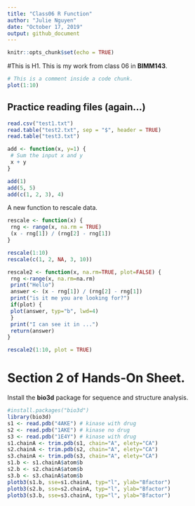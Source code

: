 ```yaml
---
title: "Class06 R Function"
author: "Julie Nguyen"
date: "October 17, 2019"
output: github_document
---
```


```r
knitr::opts_chunk$set(echo = TRUE)
```

#This is H1.
This is my work from class 06 in **BIMM143**.

```r
# This is a comment inside a code chunk.
plot(1:10)
```





## Practice reading files (again...)
```r
read.csv("test1.txt")
read.table("test2.txt", sep = "$", header = TRUE)
read.table("test3.txt")
```

```r
add <- function(x, y=1) {
 # Sum the input x and y
 x + y
}
```

```r
add(1)
add(5, 5)
add(c(1, 2, 3), 4)
```

A new function to rescale data.
```r
rescale <- function(x) {
 rng <- range(x, na.rm = TRUE)
 (x - rng[1]) / (rng[2] - rng[1])
}
```

```r
rescale(1:10)
rescale(c(1, 2, NA, 3, 10))
```

```r
rescale2 <- function(x, na.rm=TRUE, plot=FALSE) {
 rng <-range(x, na.rm=na.rm)
 print("Hello")
 answer <- (x - rng[1]) / (rng[2] - rng[1])
 print("is it me you are looking for?")
 if(plot) {
 plot(answer, typ="b", lwd=4)
 }
 print("I can see it in ...")
 return(answer)
}
```

```r
rescale2(1:10, plot = TRUE)
```

# Section 2 of Hands-On Sheet.

Install the **bio3d** package for sequence and structure analysis.

```r
#install.packages("bio3d")
library(bio3d)
s1 <- read.pdb("4AKE") # kinase with drug
s2 <- read.pdb("1AKE") # kinase no drug
s3 <- read.pdb("1E4Y") # kinase with drug
s1.chainA <- trim.pdb(s1, chain="A", elety="CA")
s2.chainA <- trim.pdb(s2, chain="A", elety="CA")
s3.chainA <- trim.pdb(s3, chain="A", elety="CA")
s1.b <- s1.chainA$atom$b
s2.b <- s2.chainA$atom$b
s3.b <- s3.chainA$atom$b
plotb3(s1.b, sse=s1.chainA, typ="l", ylab="Bfactor")
plotb3(s2.b, sse=s2.chainA, typ="l", ylab="Bfactor")
plotb3(s3.b, sse=s3.chainA, typ="l", ylab="Bfactor")
```

